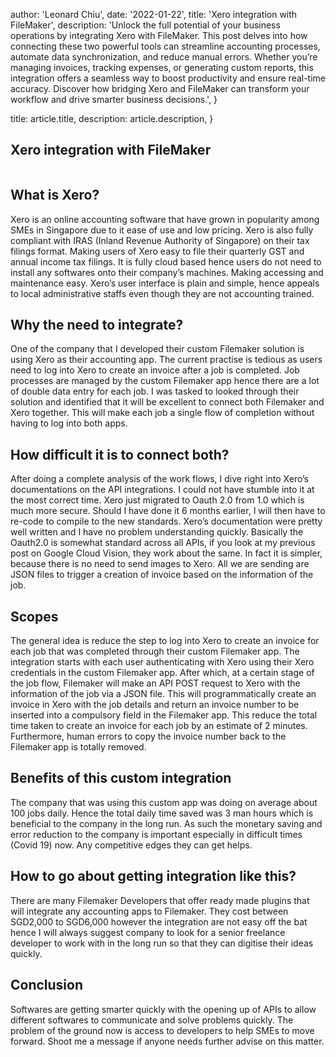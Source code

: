 
  author: 'Leonard Chiu',
  date: '2022-01-22',
  title: 'Xero integration with FileMaker',
  description:
    'Unlock the full potential of your business operations by integrating Xero with FileMaker. This post delves into how connecting these two powerful tools can streamline accounting processes, automate data synchronization, and reduce manual errors. Whether you’re managing invoices, tracking expenses, or generating custom reports, this integration offers a seamless way to boost productivity and ensure real-time accuracy. Discover how bridging Xero and FileMaker can transform your workflow and drive smarter business decisions.',
}

  title: article.title,
  description: article.description,
}


## Xero integration with FileMaker

<Image src={xeroFilemaker} alt="" />

## What is Xero?

Xero is an online accounting software that have grown in popularity among SMEs in Singapore due to it ease of use and low pricing. Xero is also fully compliant with IRAS (Inland Revenue Authority of Singapore) on their tax filings format. Making users of Xero easy to file their quarterly GST and annual income tax filings. It is fully cloud based hence users do not need to install any softwares onto their company’s machines. Making accessing and maintenance easy. Xero’s user interface is plain and simple, hence appeals to local administrative staffs even though they are not accounting trained.

## Why the need to integrate?

One of the company that I developed their custom Filemaker solution is using Xero as their accounting app. The current practise is tedious as users need to log into Xero to create an invoice after a job is completed. Job processes are managed by the custom Filemaker app hence there are a lot of double data entry for each job. I was tasked to looked through their solution and identified that it will be excellent to connect both Filemaker and Xero together. This will make each job a single flow of completion without having to log into both apps.

## How difficult it is to connect both?

After doing a complete analysis of the work flows, I dive right into Xero’s documentations on the API integrations. I could not have stumble into it at the most correct time. Xero just migrated to Oauth 2.0 from 1.0 which is much more secure. Should I have done it 6 months earlier, I will then have to re-code to compile to the new standards. Xero’s documentation were pretty well written and I have no problem understanding quickly. Basically the Oauth2.0 is somewhat standard across all APIs, if you look at my previous post on Google Cloud Vision, they work about the same. In fact it is simpler, because there is no need to send images to Xero. All we are sending are JSON files to trigger a creation of invoice based on the information of the job.

## Scopes

The general idea is reduce the step to log into Xero to create an invoice for each job that was completed through their custom Filemaker app. The integration starts with each user authenticating with Xero using their Xero credentials in the custom Filemaker app. After which, at a certain stage of the job flow, Filemaker will make an API POST request to Xero with the information of the job via a JSON file. This will programmatically create an invoice in Xero with the job details and return an invoice number to be inserted into a compulsory field in the Filemaker app. This reduce the total time taken to create an invoice for each job by an estimate of 2 minutes. Furthermore, human errors to copy the invoice number back to the Filemaker app is totally removed.

## Benefits of this custom integration

The company that was using this custom app was doing on average about 100 jobs daily. Hence the total daily time saved was 3 man hours which is beneficial to the company in the long run. As such the monetary saving and error reduction to the company is important especially in difficult times (Covid 19) now. Any competitive edges they can get helps.

## How to go about getting integration like this?

There are many Filemaker Developers that offer ready made plugins that will integrate any accounting apps to Filemaker. They cost between SGD2,000 to SGD6,000 however the integration are not easy off the bat hence I will always suggest company to look for a senior freelance developer to work with in the long run so that they can digitise their ideas quickly.

## Conclusion

Softwares are getting smarter quickly with the opening up of APIs to allow different softwares to communicate and solve problems quickly. The problem of the ground now is access to developers to help SMEs to move forward. Shoot me a message if anyone needs further advise on this matter.
